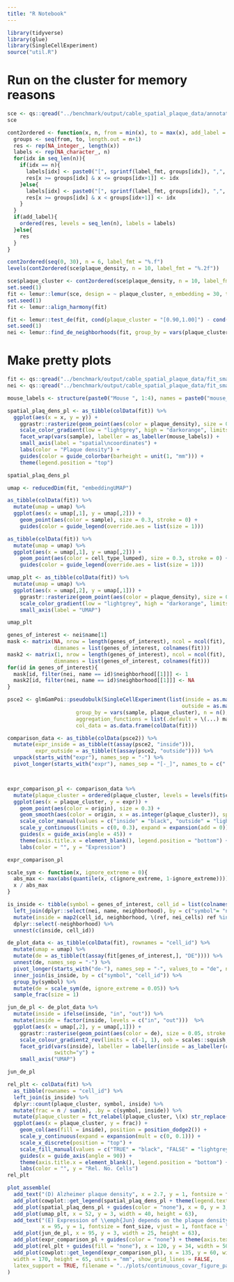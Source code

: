 ```yaml
---
title: "R Notebook"
---
```



```r
library(tidyverse)
library(glue)
library(SingleCellExperiment)
source("util.R")
```


# Run on the cluster for memory reasons

```r
sce <- qs::qread("../benchmark/output/cable_spatial_plaque_data/annotated_sce.qs")
sce
```

```r
cont2ordered <- function(x, n, from = min(x), to = max(x), add_label = TRUE, label_fmt = "%.2f"){
  groups <- seq(from, to, length.out = n+1)
  res <- rep(NA_integer_, length(x))
  labels <- rep(NA_character_, n)
  for(idx in seq_len(n)){
    if(idx == n){
      labels[idx] <- paste0("[", sprintf(label_fmt, groups[idx]), ",", sprintf(label_fmt, groups[idx+1]), "]")
      res[x >= groups[idx] & x <= groups[idx+1]] <- idx
    }else{
      labels[idx] <- paste0("[", sprintf(label_fmt, groups[idx]), ",", sprintf(label_fmt, groups[idx+1]), ")")
      res[x >= groups[idx] & x < groups[idx+1]] <- idx
    }
  }
  if(add_label){
    ordered(res, levels = seq_len(n), labels = labels)
  }else{
    res
  }
}

cont2ordered(seq(0, 30), n = 6, label_fmt = "%.f")
levels(cont2ordered(sce$plaque_density, n = 10, label_fmt = "%.2f"))
```



```r
sce$plaque_cluster <- cont2ordered(sce$plaque_density, n = 10, label_fmt = "%.2f")
set.seed(1)
fit <- lemur::lemur(sce, design = ~ plaque_cluster, n_embedding = 30, test_fraction = 0.6)
set.seed(1)
fit <- lemur::align_harmony(fit)
```


```r
fit <- lemur::test_de(fit, cond(plaque_cluster = "[0.90,1.00]") - cond(plaque_cluster = "[0.00,0.10)"))
set.seed(1)
nei <- lemur::find_de_neighborhoods(fit, group_by = vars(plaque_cluster, sample), test_method = "edgeR")
```

# Make pretty plots

```r
fit <- qs::qread("../benchmark/output/cable_spatial_plaque_data/fit_small.qs")
nei <- qs::qread("../benchmark/output/cable_spatial_plaque_data/fit_small_nei.qs")
```



```r
mouse_labels <- structure(paste0("Mouse ", 1:4), names = paste0("mouse_", 1:4))
```



```r
spatial_plaq_dens_pl <- as_tibble(colData(fit)) %>%
  ggplot(aes(x = x, y = y)) +
    ggrastr::rasterize(geom_point(aes(color = plaque_density), size = 0.05, stroke = 0), dpi = 600) +
    scale_color_gradient(low = "lightgrey", high = "darkorange", limits = c(0, 1), breaks = c(0, 0.5, 1)) +
    facet_wrap(vars(sample), labeller = as_labeller(mouse_labels)) +
    small_axis(label = "spatial\ncoordinates") +
    labs(color = "Plaque density") +
    guides(color = guide_colorbar(barheight = unit(1, "mm"))) +
    theme(legend.position = "top")

spatial_plaq_dens_pl
```


```r
umap <- reducedDim(fit, "embeddingUMAP")

as_tibble(colData(fit)) %>%
  mutate(umap = umap) %>%
  ggplot(aes(x = umap[,1], y = umap[,2])) +
    geom_point(aes(color = sample), size = 0.3, stroke = 0) +
    guides(color = guide_legend(override.aes = list(size = 1)))

as_tibble(colData(fit)) %>%
  mutate(umap = umap) %>%
  ggplot(aes(x = umap[,1], y = umap[,2])) +
    geom_point(aes(color = cell_type_lumped), size = 0.3, stroke = 0) +
    guides(color = guide_legend(override.aes = list(size = 1)))


```

```r
umap_plt <- as_tibble(colData(fit)) %>%
  mutate(umap = umap) %>%
  ggplot(aes(x = umap[,2], y = umap[,1])) +
    ggrastr::rasterize(geom_point(aes(color = plaque_density), size = 0.05, stroke = 0, show.legend = FALSE), dpi = 600) +
    scale_color_gradient(low = "lightgrey", high = "darkorange", limits = c(0, 1), breaks = c(0, 0.5, 1))  +
    small_axis(label = "UMAP")

umap_plt
```



```r
genes_of_interest <- nei$name[1]
mask <- matrix(NA, nrow = length(genes_of_interest), ncol = ncol(fit), 
               dimnames = list(genes_of_interest, colnames(fit)))
mask2 <- matrix(1, nrow = length(genes_of_interest), ncol = ncol(fit), 
               dimnames = list(genes_of_interest, colnames(fit)))
for(id in genes_of_interest){
  mask[id, filter(nei, name == id)$neighborhood[[1]]] <- 1
  mask2[id, filter(nei, name == id)$neighborhood[[1]]] <- NA
}

psce2 <- glmGamPoi::pseudobulk(SingleCellExperiment(list(inside = as.matrix(logcounts(fit)[genes_of_interest,,drop=FALSE] * mask),
                                                        outside = as.matrix(logcounts(fit)[genes_of_interest,,drop=FALSE] * mask2))),
                      group_by = vars(sample, plaque_cluster), n = n(),
                      aggregation_functions = list(.default = \(...) matrixStats::rowMeans2(..., na.rm = TRUE)),
                      col_data = as.data.frame(colData(fit)))

comparison_data <- as_tibble(colData(psce2)) %>%
  mutate(expr_inside = as_tibble(t(assay(psce2, "inside"))),
         expr_outside = as_tibble(t(assay(psce2, "outside")))) %>%
  unpack(starts_with("expr"), names_sep = "-") %>%
  pivot_longer(starts_with("expr"), names_sep = "[-_]", names_to = c(".value", "origin", "symbol")) 



expr_comparison_pl <- comparison_data %>%
  mutate(plaque_cluster = ordered(plaque_cluster, levels = levels(fit$colData$plaque_cluster))) %>% 
  ggplot(aes(x = plaque_cluster, y = expr)) +
    geom_point(aes(color = origin), size = 0.3) +
    geom_smooth(aes(color = origin, x = as.integer(plaque_cluster)), span = 1.5, se = FALSE, linewidth = 2) +
    scale_color_manual(values = c("inside" = "black", "outside" = "lightgrey")) +
    scale_y_continuous(limits = c(0, 0.3), expand = expansion(add = 0)) +
    guides(x = guide_axis(angle = 45)) +
    theme(axis.title.x = element_blank(), legend.position = "bottom") +
    labs(color = "", y = "Expression")

expr_comparison_pl
```


```r
scale_sym <- function(x, ignore_extreme = 0){
  abs_max <- max(abs(quantile(x, c(ignore_extreme, 1-ignore_extreme))))
  x / abs_max
}

is_inside <- tibble(symbol = genes_of_interest, cell_id = list(colnames(fit))) %>%
  left_join(dplyr::select(nei, name, neighborhood), by = c("symbol"= "name")) %>%
  mutate(inside = map2(cell_id, neighborhood, \(ref, nei_cells) ref %in% nei_cells)) %>%
  dplyr::select(-neighborhood) %>%
  unnest(c(inside, cell_id))

de_plot_data <- as_tibble(colData(fit), rownames = "cell_id") %>%
  mutate(umap = umap) %>%
  mutate(de = as_tibble(t(assay(fit[genes_of_interest,], "DE")))) %>%
  unnest(de, names_sep = "-") %>%
  pivot_longer(starts_with("de-"), names_sep = "-", values_to = "de", names_to = c(NA, "symbol")) %>%
  inner_join(is_inside, by = c("symbol", "cell_id")) %>%
  group_by(symbol) %>%
  mutate(de = scale_sym(de, ignore_extreme = 0.05)) %>%
  sample_frac(size = 1) 

jun_de_pl <- de_plot_data %>%
  mutate(inside = ifelse(inside, "in", "out")) %>%
  mutate(inside = factor(inside, levels = c("in", "out")))  %>%
  ggplot(aes(x = umap[,2], y = umap[,1])) +
    ggrastr::rasterise(geom_point(aes(color = de), size = 0.05, stroke = 0, show.legend = FALSE), dpi = 600) +
    scale_colour_gradient2_rev(limits = c(-1, 1), oob = scales::squish, breaks = c(-1, 0, 1), na.value = "#00000000") +
    facet_grid(vars(inside), labeller = labeller(inside = as_labeller(c("in" = "Inside Neighborhood", "out" = "Outside Neighborhood"))),
               switch="y") +
    small_axis("UMAP") 

jun_de_pl
```





```r
rel_plt <- colData(fit) %>%
  as_tibble(rownames = "cell_id") %>%
  left_join(is_inside) %>%
  dplyr::count(plaque_cluster, symbol, inside) %>%
  mutate(frac = n / sum(n), .by = c(symbol, inside)) %>%
  mutate(plaque_cluster = fct_relabel(plaque_cluster, \(x) str_replace(x, ",", ", "))) %>%
  ggplot(aes(x = plaque_cluster, y = frac)) +
    geom_col(aes(fill = inside), position = position_dodge2()) +
    scale_y_continuous(expand = expansion(mult = c(0, 0.1))) +
    scale_x_discrete(position = "top") +
    scale_fill_manual(values = c("TRUE" = "black", "FALSE" = "lightgrey")) +
    guides(x = guide_axis(angle = 90)) +
    theme(axis.title.x = element_blank(), legend.position = "bottom") +
    labs(color = "", y = "Rel. No. Cells")
rel_plt
```




```r
plot_assemble(
  add_text("(D) Alzheimer plaque density", x = 2.7, y = 1, fontsize = font_size, vjust = 1, fontface = "bold"),
  add_plot(cowplot::get_legend(spatial_plaq_dens_pl + theme(legend.text = element_text(size = font_size)) + labs(color = "")), x = 43, y = 1, height = 5),
  add_plot(spatial_plaq_dens_pl + guides(color = "none"), x = 0, y = 3, width = 60, height = 63),
  add_plot(umap_plt, x = 52, y = 3, width = 40, height = 63),
  add_text("(E) Expression of \\emph{Jun} depends on the plaque density",
           x = 95, y = 1, fontsize = font_size, vjust = 1, fontface = "bold"),
  add_plot(jun_de_pl, x = 95, y = 3, width = 25, height = 63),
  add_plot(expr_comparison_pl + guides(color = "none") + theme(axis.text.x = element_blank()), x = 120, y = 5, width = 50, height = 30),
  add_plot(rel_plt + guides(fill = "none"), x = 120, y = 34, width = 50, height = 26),
  add_plot(cowplot::get_legend(expr_comparison_pl), x = 135, y = 60, width = 60, height = 5),
  width = 170, height = 65, units = "mm", show_grid_lines = FALSE,
  latex_support = TRUE, filename = "../plots/continuous_covar_figure_part2.pdf"
)

```
